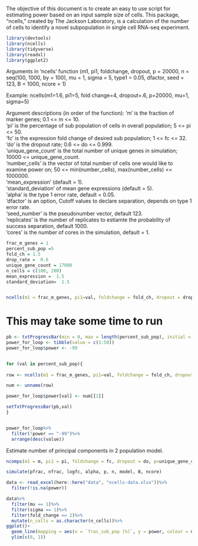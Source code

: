 The objective of this document is to create an easy to use script for estimating power based on an input sample size of cells. This package, "ncells," created by The Jackson Laboratory, is a calculation of the number of cells to identify a novel subpopulation in single cell RNA-seq experiment.


```r
library(devtools)
library(ncells)
library(tidyverse)
library(readxl)
library(ggplot2)
```


Arguments in 'ncells'
function (m1, pi1, foldchange, dropout, p = 20000, n = seq(100, 
                                                           1000, by = 100), mu = 1, sigma = 5, type1 = 0.05, dfactor, 
          seed = 123, B = 1000, ncore = 1) 
  
  Example:
  ncells(m1=1.6, pi1=5, fold change=4, dropout=.6, p=20000, mu=1, sigma=5)

Argument descriptions (in order of the function):
'm' is the fraction of marker genes;  0.1 <= m <= 10.  
'pi' is the percentage of sub population of cells in overall population; 5 <= pi <= 50.  
'fc' is the expression fold change of desired sub population; 1 <= fc <= 32.  
'do' is the dropout rate; 0.6 <= do <= 0.999.  
'unique_gene_count' is the total number of unique genes in simulation; 10000 <= unique_gene_count.  
'number_cells' is the vector of total number of cells one would like to examine power on; 50 <= min(number_cells), max(number_cells) <= 1000000.  
'mean_expression' (default = 1).  
'standard_deviation' of mean gene expressions (default = 5).  
'alpha' is the type 1 error rate, default = 0.05.  
'dfactor' is an option, Cutoff values to declare separation, depends on type 1 error rate.  
'seed_number' is the pseudonumber vector, default 123.  
'replicates' is the number of replicates to estiamte the probability of success separation, default 1000.  
'cores' is the number of cores in the simulation, default = 1.  

```r
frac_m_genes = 1 
percent_sub_pop =5
fold_ch = 1.5
drop_rate =  0.6
unique_gene_count = 17000
n_cells = c(100, 200)
mean_expression =  1.5
standard_deviation=  1.5


ncells(m1 = frac_m_genes, pi1=val, foldchange = fold_ch, dropout = drop_rate, p = unique_gene_count, n = n_cells, mu = mean_expression, sigma = standard_deviation, dfactor= c(T,T), B = 100)

```


# This may take some time to run
```r
pb <- txtProgressBar(min = 0, max = length(percent_sub_pop), initial = 0)
power_for_loop <- tibble(value = c(1:50))
power_for_loop$power <- -99


for (val in percent_sub_pop){
  
row <- ncells(m1 = frac_m_genes, pi1=val, foldchange = fold_ch, dropout = drop_rate, p = unique_gene_count, n = n_cells, mu = mean_expression, sigma = standard_deviation, dfactor= F, B = 100)

num <- unname(row)

power_for_loop$power[val] <- num[[1]]

setTxtProgressBar(pb,val)
}


power_for_loop%>%
  filter(!power == "-99")%>%
  arrange(desc(value))

```


Estimate number of principal components in 2 population model.
```r
ncomps(m1 = m, pi1 = pi, foldchange = fc, dropout = do, p=unique_gene_count, mu=mean_expression, sigma=standard_deviation, seed=seed_number)
```

```r
simulate(pfrac, nfrac, logfc, alpha, p, n, model, B, ncore)
```



```r
data <- read_excel(here::here("data", "ncells-data.xlsx"))%>%
  filter(!is.na(power))

data%>%
  filter(mu == 1)%>%
  filter(sigma == 1)%>%
  filter(fold_change == 2)%>%
  mutate(n_cells = as.character(n_cells))%>%
ggplot()+
  geom_line(mapping = aes(x = `frac_sub_pop (%)`, y = power, colour = n_cells))+
  ylim(c(0, 1))


```













